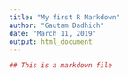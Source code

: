 ---
title: "My first R Markdown"
author: "Gautam Dadhich"
date: "March 11, 2019"
output: html_document
---
```{r}
## This is a markdown file
```

